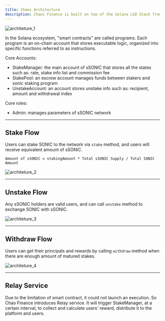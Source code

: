 ```yaml
---
title: Chaos Architecture
description: Chaos Finance is built on top of the Solana LSD Stack from StaFi’s AI-powered LSaaS.
---
```


![architeture_1](/docs/architecture_1.webp)


In the Solana ecosystem, "smart contracts" are called programs. Each program is an on-chain account that stores executable logic, organized into specific functions referred to as instructions.

Core Accounts:

- StakeManager: the main account of sSONIC that stores all the states such as: rate, stake info list and commission fee
- StakePool: an escrow account manages funds between stakers and sonic staking program
- UnstakeAccount: an account stores unstake info such as: recipient, amount and withdrawal index

Core roles:

- Admin: manages parameters of sSONIC network

---

## Stake Flow

Users can stake SONIC to the network via `stake` method, and users will receive equivalent amount of sSONIC.

`Amount of sSONIC = stakingAmount * Total sSONIC Supply / Total SONIC Amount`

![architeture_2](/docs/architecture_2.webp)

---

## Unstake Flow

Any sSONIC holders are valid users, and can call `unstake` method to exchange SONIC with sSONIC.

![architeture_3](/docs/architecture_3.webp)

---

## Withdraw Flow

Users can get their principals and rewards by calling `withdraw` method when there are enough amount of matured stakes.

![architeture_4](/docs/architecture_4.webp)

---

## Relay Service

Due to the limitation of smart contract, it could not launch an execution. So Chao Finance introduces Relay service. It will trigger StakeManager, at a certain interval, to collect and calculate users' reward, distribute it to the platform and users.
